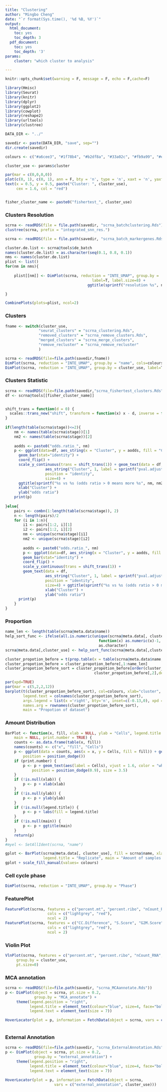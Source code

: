 ```yaml
---
title: "Clustering"
author: "Mingbo Cheng"
date: "`r format(Sys.time(), '%d %B, %Y')`"
output:
  html_document:
    toc: yes
    toc_depth: 3
  pdf_document:
    toc: yes
    toc_depth: '3'
params:
    cluster: "which cluster to analysis"

---
```



```r
knitr::opts_chunk$set(warning = F, message = F, echo = F,cache=F)
```


```r
library(Hmisc)
library(Seurat)
library(knitr)
library(dplyr)
library(ggplot2)
library(cowplot)
library(reshape2)
library(urltools)
library(clustree)

DATA_DIR <- "../"

savedir <- paste(DATA_DIR, "save", sep="")
dir.create(savedir)

colours <- c("#a6cee3", "#1f78b4", "#b2df8a", "#33a02c", "#fb9a99", "#e31a1c", "#fdbf6f", "#ff7f00", "#cab2d6", "#6a3d9a", "#ffff99")

cluster_use <- params$cluster

par(mar = c(0,0,0,0))
plot(c(0, 1), c(0, 1), ann = F, bty = 'n', type = 'n', xaxt = 'n', yaxt = 'n')
text(x = 0.5, y = 0.5, paste("Cluster: ", cluster_use), 
     cex = 1.6, col = "red")


fisher_cluster_name <- paste0("fishertest_", cluster_use)
```

### Clusters Resolution
```r
scrna <- readRDS(file = file.path(savedir, "scrna_batchclustering.Rds"))
clustree(scrna, prefix = "integrated_snn_res.")
```

```r

scrna <- readRDS(file = file.path(savedir, "scrna_batch_markergenes.Rds"))

cluster.de.list <- scrna@tools$de_batch
names(cluster.de.list) = as.character(seq(0.1, 0.8, 0.1))
nms <- names(cluster.de.list)
plist <- list()
for(nm in nms){
    
    plist[[nm]] <- DimPlot(scrna, reduction = "INTE_UMAP", group.by =  paste0("integrated_snn_res.", nm),
                                       label=T, label.size=8) + 
                                     ggtitle(sprintf("resolution %s", nm))

}

CombinePlots(plots=plist, ncol=2)
```



### Clusters 

```r
fname <- switch(cluster_use,
               "seurat_clusters" = "scrna_clustering.Rds",
               "removed_clusters" = "scrna_remove_clusters.Rds", 
               "merged_clusters" = "scrna_merge_clusters",
               "remove_recluster" = "scrna_remove_recluster"
               )

scrna <- readRDS(file=file.path(savedir,fname))
DimPlot(scrna, reduction = "INTE_UMAP", group.by = "name", cols=colours)
DimPlot(scrna, reduction = "INTE_UMAP", group.by = cluster_use, label=T, label.size=8)
```

### Clusters Statistic

```r
scrna <- readRDS(file=file.path(savedir,"scrna_fishertest_clusters.Rds"))
df <- scrna@tools[[fisher_cluster_name]]


shift_trans = function(d = 0) {
  scales::trans_new("shift", transform = function(x) x - d, inverse = function(x) x + d)
}
                    
if(length(table(scrna$stage))<=2){
    nm <- names(table(scrna$stage))[1]
    nm2 <- names(table(scrna$stage))[2]
    
    aodds <- paste0("odds.ratio_", nm) 
    p <- ggplot(data=df, aes_string(x = "Cluster", y = aodds, fill = "Cluster")) +
      geom_bar(stat="identity") +    
      coord_flip() +
      scale_y_continuous(trans = shift_trans(1)) + geom_text(data = df, 
                  aes_string("Cluster", 1, label = sprintf("pval.adjust_%s", nm)), 
                  position = "identity",
                  size=4) + 
      ggtitle(sprintf("%s vs %s (odds ratio > 0 means more %s", nm, nm2, nm))+ 
      xlab("Cluster") +
      ylab("odds ratio")  
    print(p)
    
}else{
    pairs <- combn(1:length(table(scrna$stage)), 2)
    n <- length(pairs)/2
    for (i in 1:n){
        i1 <- pairs[1:2, i][1]
        i2 <- pairs[1:2, i][2]
        nm <- unique(scrna$stage)[i1]
        nm2 <- unique(scrna$stage)[i2]
        
        aodds <- paste0("odds.ratio_", nm) 
        p <- ggplot(data=df, aes_string(x = "Cluster", y = aodds, fill = "Cluster")) +
        geom_bar(stat="identity") +    
        coord_flip() +
        scale_y_continuous(trans = shift_trans(1)) + 
        geom_text(data = df, 
                  aes_string("Cluster", 1, label = sprintf("pval.adjust_%s", nm)), 
                  position = "identity",
                  size=4) + ggtitle(sprintf("%s vs %s (odds ratio > 0 means more %s", nm, nm2, nm))+ 
                  xlab("Cluster") +
                  ylab("odds ratio")  
      print(p)
    }
}

```


### Proportion

```r
name_len <- length(table(scrna@meta.data$name))
help_sort_func <- ifelse(all.is.numeric(unique(scrna@meta.data[, cluster_use])), 
                                          function(x) as.numeric(x)-1, 
                                          as.character)
scrna@meta.data[,cluster_use] <- help_sort_func(scrna@meta.data[,cluster_use])

cluster_propotion_before = t(prop.table(x = table(scrna@meta.data$name, scrna@meta.data[, cluster_use]), margin = 2)) 
cluster_propotion_before = cluster_propotion_before[,1:name_len]
cluster_propotion_before_sort = cluster_propotion_before[order(cluster_propotion_before[,1],
                                        cluster_propotion_before[,2],decreasing=TRUE),]

par(xpd=TRUE)
par(mar = c(5,2,2,12))
barplot(t(cluster_propotion_before_sort), col=colours, xlab="cluster", 
        legend.text = colnames(cluster_propotion_before_sort),
        args.legend = list(x ='right', bty='n', inset=c(-0.13,0), xpd = TRUE), 
        names.arg = rownames(cluster_propotion_before_sort),
        main = "Propotion of dataset")
```


### Amount Distribution 

```r
BarPlot <- function(x, fill, xlab = NULL, ylab = "Cells", legend.title = NULL,
    main = NULL, print.number = TRUE) {
    counts <- as.data.frame(table(x, fill))
    names(counts) <- c("x", "fill", "Cells")
    p <- ggplot(data = counts, aes(x = x, y = Cells, fill = fill)) + geom_bar(stat = "identity",
        position = position_dodge())
    if (print.number) {
        p <- p + geom_text(aes(label = Cells), vjust = 1.6, color = "white",
            position = position_dodge(0.9), size = 3.5)
    }
    if (!is.null(xlab)) {
        p <- p + xlab(xlab)
    }
    if (!is.null(ylab)) {
        p <- p + ylab(ylab)
    }
    if (!is.null(legend.title)) {
        p <- p + labs(fill = legend.title)
    }
    if (!is.null(main)) {
        p <- p + ggtitle(main)
    }
    return(p)
}
#myel <- SetAllIdent(scrna, "name")

gplot <- BarPlot(scrna@meta.data[, cluster_use], fill = scrna$name, xlab = "Cluster",
                 legend.title = "Replicate", main = "Amount of samples in each cluster")
gplot + scale_fill_manual(values= colours)
```



### Cell cycle phase 
```r
DimPlot(scrna, reduction = "INTE_UMAP", group.by = "Phase")
```



### FeaturePlot
```r
FeaturePlot(scrna, features = c("percent.mt", "percent.ribo", "nCount_RNA", "nFeature_RNA"), 
                   cols = c("lightgrey", "red"),
                   ncol = 2)
FeaturePlot(scrna, features = c("CC.Difference", "S.Score", "G2M.Score"),
                   cols = c("lightgrey", "red"),
                   ncol = 2)
```

### Violin Plot 
```r
VlnPlot(scrna, features = c("percent.mt", "percent.ribo", "nCount_RNA", "nFeature_RNA", "CC.Difference", "S.Score", "G2M.Score"),
	 group.by = cluster_use,
	 pt.size=0)
```




### MCA annotation
```r
scrna <- readRDS(file=file.path(savedir, "scrna_MCAannotate.Rds"))
p <- DimPlot(object = scrna, pt.size = 0.2,
	         group.by = "MCA_annotate") +
	 theme(legend.position = "right", 
		   legend.title = element_text(colour="blue", size=4, face="bold"),
	       legend.text = element_text(size = 7))

HoverLocator(plot = p, information = FetchData(object = scrna, vars = c("MCA_annotate", cluster_use)))



```


### External Annotation

```r
scrna <- readRDS(file=file.path(savedir, "scrna_ExternalAnnotation.Rds"))
p <- DimPlot(object = scrna, pt.size = 0.2,
	         group.by = "external_annotation") +
	 theme(legend.position = "right", 
		   legend.title = element_text(colour="blue", size=4, face="bold"),
	       legend.text = element_text(size = 7))

HoverLocator(plot = p, information = FetchData(object = scrna, 
					  vars = c("external_annotation", cluster_use)))
```
